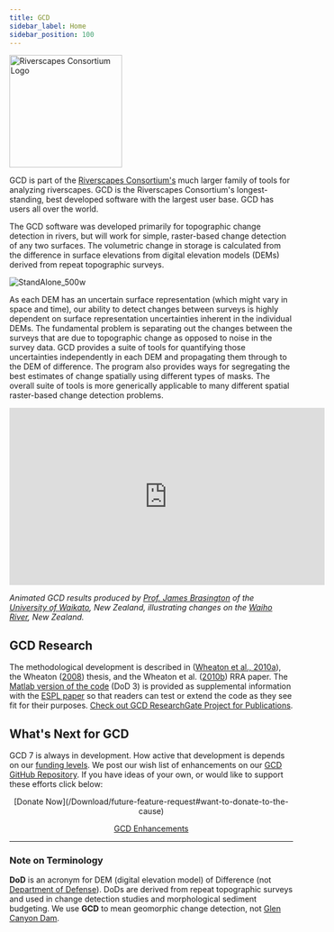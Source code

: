 ```yaml
---
title: GCD
sidebar_label: Home
sidebar_position: 100
---
```


<div style={{ overflow: "auto" }}>
  <img
    src="/img/GCD_SplashLogo_200.png"
    alt="Riverscapes Consortium Logo"
    width="200"
    style={{ float: "right", margin: "0 0 1rem 1rem" }}
  />
  <p>
    GCD is part of the <a href="https://riverscapes.net">Riverscapes Consortium's</a> much larger
    family of tools for analyzing riverscapes. GCD is the Riverscapes Consortium's longest-standing,
    best developed software with the largest user base. GCD has users all over the world.

The GCD software was developed primarily for topographic change detection in rivers, but will work for simple, raster-based change detection of any two surfaces. The volumetric change in storage is calculated from the difference in surface elevations from digital elevation models (DEMs) derived from repeat topographic surveys. 

![StandAlone_500w](/img/screen/StandAlone_500w.png)

As each DEM has an uncertain surface representation (which might vary in space and time), our ability to detect changes between surveys is highly dependent on surface representation uncertainties inherent in the individual DEMs. The fundamental problem is separating out the changes between the surveys that are due to topographic change as opposed to noise in the survey data. GCD provides a suite of tools for quantifying those uncertainties independently in each DEM and propagating them through to the DEM of difference. The program also provides ways for segregating the best estimates of change spatially using different types of masks. The overall suite of tools is more generically applicable to many different spatial raster-based change detection problems.
  </p>
</div>



<div class="responsive-embed">
<iframe width="560" height="315" src="https://www.youtube.com/embed/JjbXDDThqIg" frameborder="0" allow="autoplay; encrypted-media" allowfullscreen></iframe></div>


  *Animated GCD results produced by [Prof. James Brasington](https://www.waikato.ac.nz/staff-profiles/people/jbrasing/) of the [University of Waikato](https://www.waikato.ac.nz/), New Zealand, illustrating changes on the [Waiho River](https://en.wikipedia.org/wiki/Waiho_River), New Zealand.*

## GCD Research

The methodological development is described in ([Wheaton et al., 2010a](http://dx.doi.org/10.1002/esp.1886)), the Wheaton ([2008](http://sites.google.com/a/joewheaton.org/www/Home/research/projects-1/morphological-sediment-budgeting/phdthesis)) thesis, and the Wheaton et al. ([2010b](http://dx.doi.org/10.1002/rra.1305)) RRA paper. The [Matlab version of the code](/Download/old_versions.html#dod-3-matlab--gcd-3) (DoD 3) is provided as supplemental information with the [ESPL paper](http://dx.doi.org/10.1002/esp.1886) so that readers can test or extend the code as they see fit for their purposes. [Check out GCD ResearchGate Project for Publications](https://www.researchgate.net/project/Geomorphic-Change-Detection).

## What's Next for GCD

GCD 7 is always in development. How active that development is depends on our [funding levels](/acknowledgements). We post our wish list of enhancements on our [GCD GitHub Repository](https://github.com/Riverscapes/gcd/issues?q=is%3Aopen+is%3Aissue+label%3Aenhancement).  If you have ideas of your own, or would like to support these efforts click below:

<div align="center">
  [Donate Now](/Download/future-feature-request#want-to-donate-to-the-cause)
  
  [GCD Enhancements](/Download/future-feature-request#making-feature-requests)
</div>

------

### Note on Terminology

**DoD** is an acronym for DEM (digital elevation model) of Difference (not [Department of Defense](https://www.defense.gov/)). DoDs are derived from repeat topographic surveys and used in change detection studies and morphological sediment budgeting. We use **GCD** to mean geomorphic change detection, not [Glen Canyon Dam](https://www.usbr.gov/uc/rm/crsp/gc).
